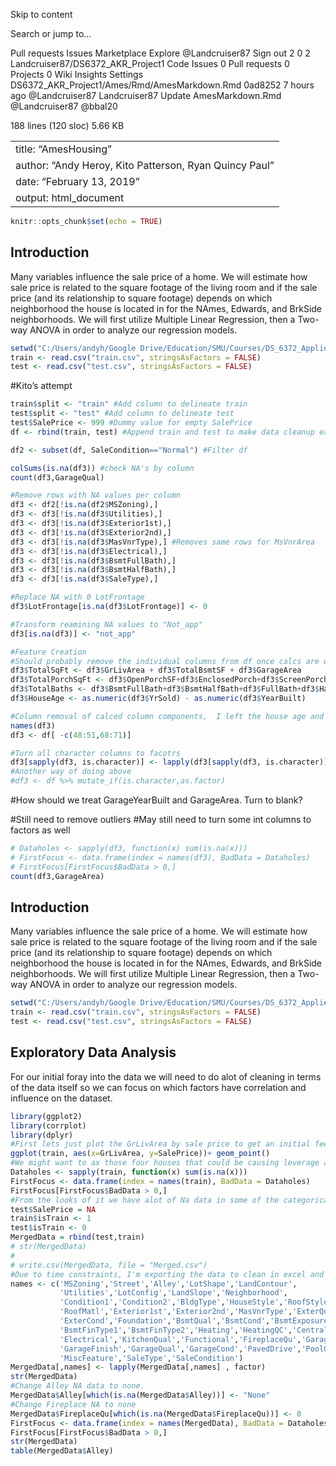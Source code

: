 Skip to content
 
Search or jump to…

Pull requests
Issues
Marketplace
Explore
 @Landcruiser87 Sign out
2
0 2 Landcruiser87/DS6372_AKR_Project1
 Code  Issues 0  Pull requests 0  Projects 0  Wiki  Insights  Settings
DS6372_AKR_Project1/Ames/Rmd/AmesMarkdown.Rmd
0ad8252  7 hours ago
@Landcruiser87 Landcruiser87 Update AmesMarkdown.Rmd
@Landcruiser87 @bbal20
     
188 lines (120 sloc)  5.66 KB

---
title: "AmesHousing"
author: "Andy Heroy, Kito Patterson, Ryan Quincy Paul"
date: "February 13, 2019"
output: html_document
---

```r
knitr::opts_chunk$set(echo = TRUE)
```

## Introduction

Many variables influence the sale price of a home. We will estimate how sale price is related to the square footage of the living room and if the sale price (and its relationship to square footage) depends on which neighborhood the house is located in for the NAmes, Edwards, and BrkSide neighborhoods. We will first utilize Multiple Linear Regression, then a Two-way ANOVA in order to analyze our regression models. 

```r
setwd("C:/Users/andyh/Google Drive/Education/SMU/Courses/DS_6372_Applied_Statistics/project 1/Ames/house-prices-advanced-regression-techniques")
train <- read.csv("train.csv", stringsAsFactors = FALSE)
test <- read.csv("test.csv", stringsAsFactors = FALSE)
```

#Kito's attempt
```r
train$split <- "train" #Add column to delineate train
test$split <- "test" #Add column to delineate test
test$SalePrice <- 999 #Dummy value for empty SalePrice
df <- rbind(train, test) #Append train and test to make data cleanup easier
```

```r
df2 <- subset(df, SaleCondition=="Normal") #Filter df
```

```r
colSums(is.na(df3)) #check NA's by column
count(df3,GarageQual)

```

```r
#Remove rows with NA values per column
df3 <- df2[!is.na(df2$MSZoning),]
df3 <- df3[!is.na(df3$Utilities),]
df3 <- df3[!is.na(df3$Exterior1st),]
df3 <- df3[!is.na(df3$Exterior2nd),]
df3 <- df3[!is.na(df3$MasVnrType),] #Removes same rows for MsVnrArea
df3 <- df3[!is.na(df3$Electrical),]
df3 <- df3[!is.na(df3$BsmtFullBath),]
df3 <- df3[!is.na(df3$BsmtHalfBath),]
df3 <- df3[!is.na(df3$SaleType),]


```

```r
#Replace NA with 0 LotFrontage
df3$LotFrontage[is.na(df3$LotFrontage)] <- 0
```

```r
#Transform reamining NA values to "Not_app"
df3[is.na(df3)] <- "not_app"
```

```r
#Feature Creation
#Should probably remove the individual columns from df once calcs are working
df3$TotalSqFt <- df3$GrLivArea + df3$TotalBsmtSF + df3$GarageArea
df3$TotalPorchSqFt <- df3$OpenPorchSF+df3$EnclosedPorch+df3$ScreenPorch
df3$TotalBaths <- df3$BsmtFullBath+df3$BsmtHalfBath+df3$FullBath+df3$HalfBath
df3$HouseAge <- as.numeric(df3$YrSold) - as.numeric(df3$YearBuilt)

#Column removal of calced column components,  I left the house age and total Sqr foot as they may have something we can use for MLR. 
names(df3)
df3 <- df[ -c(48:51,68:71)]


```

```r
#Turn all character columns to facotrs 
df3[sapply(df3, is.character)] <- lapply(df3[sapply(df3, is.character)], as.factor)
#Another way of doing above
#df3 <- df %>% mutate_if(is.character,as.factor)
```

#How should we treat GarageYearBuilt and GarageArea. Turn to blank?

#Still need to remove outliers
#May still need to turn some int columns to factors as well 

```r
# Dataholes <- sapply(df3, function(x) sum(is.na(x)))
# FirstFocus <- data.frame(index = names(df3), BadData = Dataholes)
# FirstFocus[FirstFocus$BadData > 0,]
count(df3,GarageArea)


```




## Introduction

Many variables influence the sale price of a home. We will estimate how sale price is related to the square footage of the living room and if the sale price (and its relationship to square footage) depends on which neighborhood the house is located in for the NAmes, Edwards, and BrkSide neighborhoods. We will first utilize Multiple Linear Regression, then a Two-way ANOVA in order to analyze our regression models. 

```r
setwd("C:/Users/andyh/Google Drive/Education/SMU/Courses/DS_6372_Applied_Statistics/project 1/Ames/house-prices-advanced-regression-techniques")
train <- read.csv("train.csv", stringsAsFactors = FALSE)
test <- read.csv("test.csv", stringsAsFactors = FALSE)
```

## Exploratory Data Analysis

For our initial foray into the data we will need to do alot of cleaning in terms of the data itself so we can focus on which factors have correlation and influence on the dataset. 

```r
library(ggplot2)
library(corrplot)
library(dplyr)
#First lets just plot the GrLivArea by sale price to get an initial feel for the data
ggplot(train, aes(x=GrLivArea, y=SalePrice))+ geom_point()
#We might want to ax those four houses that could be causing leverage as they're so far out there.  We will keep note going forward.
Dataholes <- sapply(train, function(x) sum(is.na(x)))
FirstFocus <- data.frame(index = names(train), BadData = Dataholes)
FirstFocus[FirstFocus$BadData > 0,]
#From the looks of it we have alot of Na data in some of the categorical variables.  We will address those next in the data cleansing process.
test$SalePrice = NA
train$isTrain <- 1
test$isTrain <- 0
MergedData = rbind(test,train)
# str(MergedData)
# 
# write.csv(MergedData, file = "Merged.csv")
#Due to time constraints, I'm exporting the data to clean in excel and then reimporting it.  Nevermind, i have to do it in R
names <- c('MSZoning','Street','Alley','LotShape','LandContour',
           'Utilities','LotConfig','LandSlope','Neighborhood',
           'Condition1','Condition2','BldgType','HouseStyle','RoofStyle',
           'RoofMatl','Exterior1st','Exterior2nd','MasVnrType','ExterQual',
           'ExterCond','Foundation','BsmtQual','BsmtCond','BsmtExposure',
           'BsmtFinType1','BsmtFinType2','Heating','HeatingQC','CentralAir',
           'Electrical','KitchenQual','Functional','FireplaceQu','GarageType',
           'GarageFinish','GarageQual','GarageCond','PavedDrive','PoolQC','Fence',
           'MiscFeature','SaleType','SaleCondition')
MergedData[,names] <- lapply(MergedData[,names] , factor)
str(MergedData)
#Change Alley NA data to none.
MergedData$Alley[which(is.na(MergedData$Alley))] <- "None"
#Change Fireplace NA to none
MergedData$FireplaceQu[which(is.na(MergedData$FireplaceQu))] <- 0
FirstFocus <- data.frame(index = names(MergedData), BadData = Dataholes)
FirstFocus[FirstFocus$BadData > 0,]
str(MergedData)
table(MergedData$Alley)
```

```r
```


```r
```
